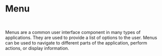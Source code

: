 
<DocsLayout>

# Menu

<br />

Menus are a common user interface component in many types of applications. They are used to provide a list of options to the user. Menus can be used to navigate to different parts of the application, perform actions, or display information.

<br />
<br />

<ComponentPreview component="menu"></ComponentPreview>

</DocsLayout>
